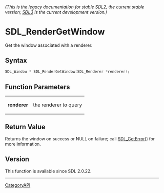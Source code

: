 ====== (This is the legacy documentation for stable SDL2, the current stable version; [https://wiki.libsdl.org/SDL3/ SDL3] is the current development version.) ======
= SDL_RenderGetWindow =

Get the window associated with a renderer.

== Syntax ==

<syntaxhighlight lang='c'>
SDL_Window * SDL_RenderGetWindow(SDL_Renderer *renderer);
</syntaxhighlight>

== Function Parameters ==

{|
|'''renderer'''
|the renderer to query
|}

== Return Value ==

Returns the window on success or NULL on failure; call [[SDL_GetError]]()
for more information.

== Version ==

This function is available since SDL 2.0.22.

----
[[CategoryAPI]]


